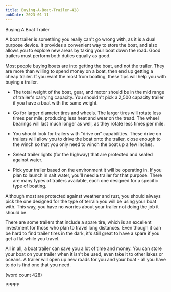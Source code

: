 ```yaml
---
title: Buying-A-Boat-Trailer-428
pubDate: 2023-01-11
---
```


Buying A Boat Trailer

A boat trailer is something you really can't go
wrong with, as it is a dual purpose device.  It
provides a convenient way to store the boat, and
also allows you to explore new areas by taking
your boat down the road.  Good trailers must 
perform both duties equally as good.  

Most people buying boats are into getting the 
boat, and not the trailer.  They are more than
willing to spend money on a boat, then end up 
getting a cheap trailer.  If you want the most 
from boating, these tips will help you with 
buying a trailer.

-  The total weight of the boat, gear, and motor
should be in the mid range of trailer's carrying
capacity.  You shouldn't pick a 2,500 capacity 
trailer if you have a boat with the same weight.

-  Go for larger diameter tires and wheels.  The
larger tires will rotate less times per mile, 
producing less heat and wear on the tread.  The
wheel bearings will last much longer as well, 
as they rotate less times per mile.

-  You should look for trailers with "drive on"
capabilities.  These drive on trailers will allow
you to drive the boat onto the trailer, close
enough to the winch so that you only need to 
winch the boat up a few inches.

-  Select trailer lights (for the highway) that
are protected and sealed against water.

-  Pick your trailer based on the environment it
will be operating in. If you plan to launch in
salt water, you'll need a trailer for that purpose.
There are many types of trailers available, each
one designed for a specific type of boating.

Although most are protected against weather and
rust, you should always pick the one designed 
for the type of terrain you will be using your 
boat with.  This way, you have no worries about
your trailer not doing the job it should be.

There are some trailers that include a spare tire, 
which is an excellent investment for those who 
plan to travel long distances.  Even though it 
can be hard to find trailer tires in the dark, 
it's still great to have a spare if you get a 
flat while you travel.

All in all, a boat trailer can save you a lot of
time and money.  You can store your boat on your
trailer when it isn't be used, even take it to
other lakes or oceans.  A trailer will open up 
new roads for you and your boat - all you have to
do is find one that you need.

(word count 428)

PPPPP
